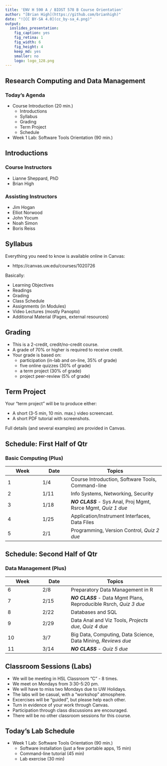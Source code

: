 ```yaml
---
title: 'ENV H 590 A / BIOST 578 B Course Orientation'
author: "[Brian High](https://github.com/brianhigh)"
date: "![CC BY-SA 4.0](cc_by-sa_4.png)"
output:
  ioslides_presentation:
    fig_caption: yes
    fig_retina: 1
    fig_width: 6
    fig_height: 4
    keep_md: yes
    smaller: no
    logo: logo_128.png
---
```


## Research Computing and Data Management

### Today's Agenda

- Course Introduction (20 min.)
    - Introductions
    - Syllabus
    - Grading
    - Term Project
    - Schedule
- Week 1 Lab: Software Tools Orientation (90 min.)

## Introductions

### Course Instructors

- Lianne Sheppard, PhD
- Brian High

### Assisting Instructors

- Jim Hogan
- Elliot Norwood
- John Yocum
- Noah Simon
- Boris Reiss

## Syllabus

Everything you need to know is available online in Canvas:

- https://canvas.uw.edu/courses/1020726

Basically:

- Learning Objectives
- Readings
- Grading
- Class Schedule
- Assignments (in Modules)
- Video Lectures (mostly Panopto)
- Additional Material (Pages, external resources)

## Grading

- This is a 2-credit, credit/no-credit course. 
- A grade of 70% or higher is required to receive credit.
- Your grade is based on: 
    - participation (in-lab and on-line, 35% of grade)
    - five online quizzes (30% of grade)
    - a term project (30% of grade)
    - project peer-review (5% of grade)

## Term Project

Your "term project" will be to produce either:

- A short (3-5 min, 10 min. max.) video screencast.
- A short PDF tutorial with screenshots.

Full details (and several examples) are provided in Canvas.

## Schedule: First Half of Qtr

### Basic Computing (Plus)

Week  | Date | Topics
----- | ---- | -------------
1     | 1/4  | Course Introduction, Software Tools, Command-line
2     | 1/11 | Info Systems, Networking, Security
3     | 1/18 | ***NO CLASS*** - Sys Anal, Proj Mgmt, Rsrce Mgmt, *Quiz 1 due*
4     | 1/25 | Application/Instrument Interfaces, Data Files
5     | 2/1  | Programming, Version Control, *Quiz 2 due*

## Schedule: Second Half of Qtr

### Data Management (Plus)

Week  | Date | Topics
----- | ---- | -------------
6     | 2/8  | Preparatory Data Management in R
7     | 2/15 | ***NO CLASS*** - Data Mgmt Plans, Reproducible Rsrch, *Quiz 3 due*
8     | 2/22 | Databases and SQL
9     | 2/29 | Data Anal and Viz Tools, *Projects due*, *Quiz 4 due*
10    | 3/7  | Big Data, Computing, Data Science, Data Mining, *Reviews due*
11    | 3/14 | ***NO CLASS*** - *Quiz 5 due*

## Classroom Sessions (Labs)

- We will be meeting in HSL Classroom "C" - 8 times.
- We meet on Mondays from 3:30-5:20 pm.
- We will have to miss two Mondays due to UW Holidays.
- The labs will be casual, with a "workshop" atmosphere.
- Excercises will be "guided", but please help each other.
- Turn in evidence of your work through Canvas.
- Participation through class discussions are encouraged.
- There will be no other classroom sessions for this course.

## Today's Lab Schedule

- Week 1 Lab: Software Tools Orientation (90 min.)
    - Software installation (just a few portable apps, 15 min)
    - Command-line tutorial (45 min)
    - Lab exercise (30 min)

